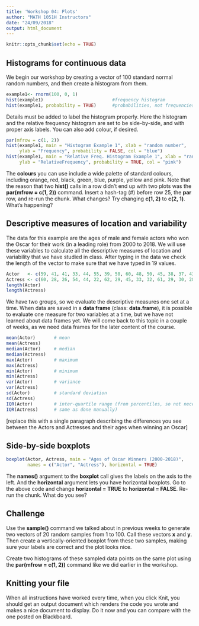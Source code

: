 ```yaml
---
title: 'Workshop 04: Plots'
author: "MATH 1051H Instructors"
date: "24/09/2018"
output: html_document
---
```


```r
knitr::opts_chunk$set(echo = TRUE)
```

## Histograms for continuous data

We begin our workshop by creating a vector of 100 standard normal random numbers, and then create a histogram from them.

```r
example1<- rnorm(100, 0, 1)
hist(example1)                          #frequency histogram
hist(example1, probability = TRUE)      #probabilities, not frequencies
```

Details must be added to label the histogram properly. Here the histogram and the relative frequency histogram are set to be side-by-side, and with proper axis labels. You can also add colour, if desired.

```r
par(mfrow = c(1, 2))
hist(example1, main = "Histogram Example 1", xlab = "random number", 
     ylab = "Frequency", probability = FALSE, col = "blue")
hist(example1, main = "Relative Freq. Histogram Example 1", xlab = "random number", 
     ylab = "RelativeFrequency", probability = TRUE, col = "pink")
```

The **colours** you can use include a wide palette of standard colours, including orange, red, black, green, blue, purple, yellow and pink. Note that the reason that two **hist()** calls in a row didn't end up with two plots was the **par(mfrow = c(1, 2))** command. Insert a hash-tag (#) before row 25, the **par** row, and re-run the chunk. What changes? Try changing **c(1, 2)** to **c(2, 1)**. What's happening?

## Descriptive measures of location and variability

The data for this example are the ages of male and female actors who won the Oscar for their work (in a leading role) from 2000 to 2018. We will use these variables to calculate all the descriptive measures of location and variability that we have studied in class. After typing in the data we check the length of the vector to make sure that we have typed in 19 values.

```r
Actor   <- c(59, 41, 41, 33, 44, 55, 39, 50, 60, 48, 50, 45, 38, 37, 43, 29, 47, 36, 40)
Actress <- c(60, 28, 26, 54, 44, 22, 62, 29, 45, 33, 32, 61, 29, 30, 28, 35, 35, 33, 25)
length(Actor)
length(Actress)
```

We have two groups, so we evaluate the descriptive measures one set at a time. When data are saved in a **data frame** (class: **data.frame**), it is possible to evaluate one measure for two variables at a time, but we have not learned about data frames yet. We will come back to this topic in a couple of weeks, as we need data frames for the later content of the course.

```r
mean(Actor)       # mean 
mean(Actress)
median(Actor)     # median
median(Actress)
max(Actor)        # maximum
max(Actress)
min(Actor)        # minimum
min(Actress)
var(Actor)        # variance
var(Actress)
sd(Actor)         # standard deviation
sd(Actress)
IQR(Actor)        # inter-quartile range (from percentiles, so not necessarily 
IQR(Actress)      # same as done manually)
```

[replace this with a single paragraph describing the differences you see between the Actors and Actresses and their ages when winning an Oscar]

## Side-by-side boxplots

```r
boxplot(Actor, Actress, main = "Ages of Oscar Winners (2000-2018)", 
        names = c("Actor", "Actress"), horizontal = TRUE)
```

The **names()** argument to the **boxplot** call gives the labels on the axis to the left. And the **horizontal** argument lets you have horizontal boxplots. Go to the above code and change **horizontal = TRUE** to **horizontal = FALSE**. Re-run the chunk. What do you see?

## Challenge

Use the **sample()** command we talked about in previous weeks to generate two vectors of 20 random samples from 1 to 100. Call these vectors **x** and **y**. Then create a vertically-oriented boxplot from these two samples, making sure your labels are correct and the plot looks nice. 

Create two histograms of these sampled data points on the same plot using the **par(mfrow = c(1, 2))** command like we did earlier in the workshop.

## Knitting your file

When all instructions have worked every time, when you click Knit, you should get an output document which renders the code you wrote and makes a nice document to display. Do it now and you can compare with the one posted on Blackboard. 



